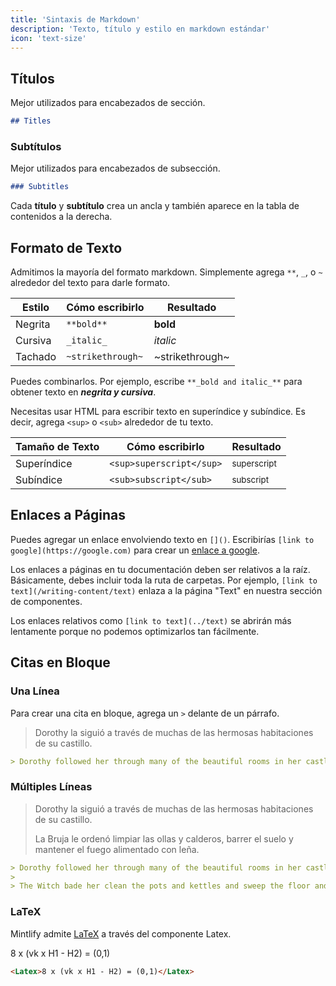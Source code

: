 ```yaml
---
title: 'Sintaxis de Markdown'
description: 'Texto, título y estilo en markdown estándar'
icon: 'text-size'
---
```


## Títulos

Mejor utilizados para encabezados de sección.

```md
## Titles
```

### Subtítulos

Mejor utilizados para encabezados de subsección.

```md
### Subtitles
```

<Tip>

Cada **título** y **subtítulo** crea un ancla y también aparece en la tabla de contenidos a la derecha.

</Tip>

## Formato de Texto

Admitimos la mayoría del formato markdown. Simplemente agrega `**`, `_`, o `~` alrededor del texto para darle formato.

| Estilo        | Cómo escribirlo   | Resultado      |
| ------------- | ----------------- | -------------- |
| Negrita       | `**bold**`        | **bold**       |
| Cursiva       | `_italic_`        | _italic_       |
| Tachado       | `~strikethrough~` | ~strikethrough~ |

Puedes combinarlos. Por ejemplo, escribe `**_bold and italic_**` para obtener texto en **_negrita y cursiva_**.

Necesitas usar HTML para escribir texto en superíndice y subíndice. Es decir, agrega `<sup>` o `<sub>` alrededor de tu texto.

| Tamaño de Texto | Cómo escribirlo          | Resultado            |
| --------------- | ------------------------ | -------------------- |
| Superíndice     | `<sup>superscript</sup>` | <sup>superscript</sup> |
| Subíndice       | `<sub>subscript</sub>`   | <sub>subscript</sub>   |

## Enlaces a Páginas

Puedes agregar un enlace envolviendo texto en `[]()`. Escribirías `[link to google](https://google.com)` para crear un [enlace a google](https://google.com).

Los enlaces a páginas en tu documentación deben ser relativos a la raíz. Básicamente, debes incluir toda la ruta de carpetas. Por ejemplo, `[link to text](/writing-content/text)` enlaza a la página "Text" en nuestra sección de componentes.

Los enlaces relativos como `[link to text](../text)` se abrirán más lentamente porque no podemos optimizarlos tan fácilmente.

## Citas en Bloque

### Una Línea

Para crear una cita en bloque, agrega un `>` delante de un párrafo.

> Dorothy la siguió a través de muchas de las hermosas habitaciones de su castillo.

```md
> Dorothy followed her through many of the beautiful rooms in her castle.
```

### Múltiples Líneas

> Dorothy la siguió a través de muchas de las hermosas habitaciones de su castillo.
>
> La Bruja le ordenó limpiar las ollas y calderos, barrer el suelo y mantener el fuego alimentado con leña.

```md
> Dorothy followed her through many of the beautiful rooms in her castle.
>
> The Witch bade her clean the pots and kettles and sweep the floor and keep the fire fed with wood.
```

### LaTeX

Mintlify admite [LaTeX](https://www.latex-project.org) a través del componente Latex.

<Latex>8 x (vk x H1 - H2) = (0,1)</Latex>

```md
<Latex>8 x (vk x H1 - H2) = (0,1)</Latex>
```